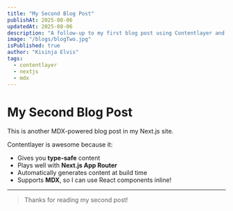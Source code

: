 ```yaml
---
title: "My Second Blog Post"
publishAt: 2025-08-06
updatedAt: 2025-08-06
description: "A follow-up to my first blog post using Contentlayer and MDX."
image: "/blogs/blogTwo.jpg"
isPublished: true
author: "Kisinja Elvis"
tags:
  - contentlayer
  - nextjs
  - mdx
---
```


# My Second Blog Post

This is another MDX-powered blog post in my Next.js site.

Contentlayer is awesome because it:

- Gives you **type-safe** content
- Plays well with **Next.js App Router**
- Automatically generates content at build time
- Supports **MDX**, so I can use React components inline!

---

> Thanks for reading my second post!
